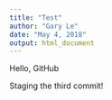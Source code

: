 ```yaml
---
title: "Test"
author: "Gary Le"
date: "May 4, 2018"
output: html_document
---
```


Hello, GitHub

Staging the third commit!
